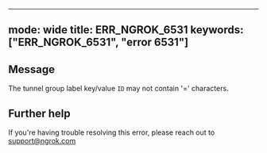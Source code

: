 
---
mode: wide
title: ERR_NGROK_6531
keywords: ["ERR_NGROK_6531", "error 6531"]
---

## Message
The tunnel group label key/value `ID` may not contain '=' characters.




## Further help
If you're having trouble resolving this error, please reach out to [support@ngrok.com](mailto:support@ngrok.com?subject=Help%20with%20ERR_NGROK_6531)

